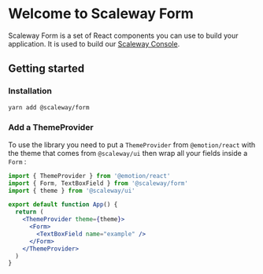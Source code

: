 
<Meta title="Introduction" />

# Welcome to Scaleway Form

Scaleway Form is a set of React components you can use to build your application. It is used to build our [Scaleway Console](https://console.scaleway.com).

## Getting started

### Installation

```bash
yarn add @scaleway/form
```

### Add a ThemeProvider

To use the library you need to put a `ThemeProvider` from `@emotion/react` with the theme that comes from `@scaleway/ui` then wrap all your fields inside a `Form` :

```jsx
import { ThemeProvider } from '@emotion/react'
import { Form, TextBoxField } from '@scaleway/form'
import { theme } from '@scaleway/ui'

export default function App() {
  return (
    <ThemeProvider theme={theme}>
      <Form>
        <TextBoxField name="example" />
      </Form>
    </ThemeProvider>
  )
}
```

